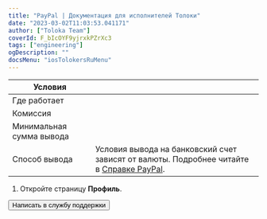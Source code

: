 ```yaml
---
title: "PayPal | Документация для исполнителей Толоки"
date: "2023-03-02T11:03:53.041171"
author: ["Toloka Team"]
coverId: F_bIcOYF9yjrxkPZrXc3
tags: ["engineering"]
ogDescription: ""
docsMenu: "iosTolokersRuMenu"
---
```



<RuPaypalContent1/>

Условия | |
----- | -----
Где работает | <RuPaypalTable3/>
Комиссия | <RuPaypalTable1/>
Минимальная сумма вывода | <RuPaypalTable2/>
Способ вывода | Условия вывода на банковский счет зависят от валюты. Подробнее читайте в [Справке PayPal](https://www.paypal.com/ru/smarthelp/article/faq1189).

<RuPaypalContent2/>

1. Откройте страницу **Профиль**.

<RuPaypalContent3/>

<Button themeColor="light" view="default" size="l" type="link" url="../troubleshooting/troubleshooting#money_withdrawal">Написать в службу поддержки</Button>
